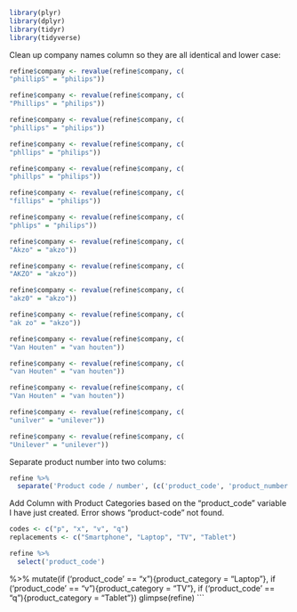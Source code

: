 

```r
library(plyr)
library(dplyr)
library(tidyr)
library(tidyverse)

```


Clean up company names column so they are all identical and lower case:

```r

refine$company <- revalue(refine$company, c(
"phillipS" = "philips"))

refine$company <- revalue(refine$company, c(
"Phillips" = "philips"))

refine$company <- revalue(refine$company, c(
"phillips" = "philips"))

refine$company <- revalue(refine$company, c(
"phllips" = "philips"))

refine$company <- revalue(refine$company, c(
"phillps" = "philips"))

refine$company <- revalue(refine$company, c(
"fillips" = "philips"))

refine$company <- revalue(refine$company, c(
"phlips" = "philips"))

refine$company <- revalue(refine$company, c(
"Akzo" = "akzo"))

refine$company <- revalue(refine$company, c(
"AKZO" = "akzo"))

refine$company <- revalue(refine$company, c(
"akz0" = "akzo"))

refine$company <- revalue(refine$company, c(
"ak zo" = "akzo"))

refine$company <- revalue(refine$company, c(
"Van Houten" = "van houten"))

refine$company <- revalue(refine$company, c(
"van Houten" = "van houten"))

refine$company <- revalue(refine$company, c(
"Van Houten" = "van houten"))

refine$company <- revalue(refine$company, c(
"unilver" = "unilever"))

refine$company <- revalue(refine$company, c(
"Unilever" = "unilever"))

```

Separate product number into two colums:


```r



refine %>%
  separate('Product code / number', (c('product_code', 'product_number')))

```

 Add Column with Product Categories based on the "product_code" variable I have just created. Error shows "product-code" not found.


```r
codes <- c("p", "x", "v", "q")
replacements <- c("Smartphone", "Laptop", "TV", "Tablet")

refine %>%
  select('product_code')

```
%>%
  mutate(if ('product_code' == "x"){product_category = "Laptop"},
                    if ('product_code' == "v"){product_category = "TV"},
                    if ('product_code' == "q"){product_category = "Tablet"})
glimpse(refine)
```










